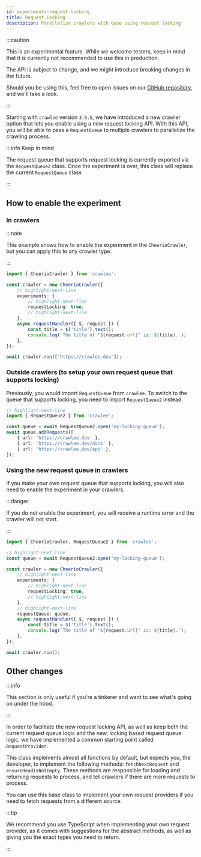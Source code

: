 ```yaml
---
id: experiments-request-locking
title: Request Locking
description: Parallelize crawlers with ease using request locking
---
```



:::caution

This is an experimental feature. While we welcome testers, keep in mind that it is currently not recommended to use this in production.

The API is subject to change, and we might introduce breaking changes in the future.

Should you be using this, feel free to open issues on our [GitHub repository](https://github.com/apify/crawlee), and we'll take a look.

:::

Starting with `crawlee` version `3.5.5`, we have introduced a new crawler option that lets you enable using a new request locking
API. With this API, you will be able to pass a `RequestQueue` to multiple crawlers to parallelize the crawling process.

:::info Keep in mind

The request queue that supports request locking is currently exported via the `RequestQueue2` class. Once the experiment is over, this class will replace
the current `RequestQueue` class

:::

## How to enable the experiment

### In crawlers

:::note

This example shows how to enable the experiment in the <ApiLink to="cheerio-crawler/class/CheerioCrawler">`CheerioCrawler`</ApiLink>,
but you can apply this to any crawler type.

:::

```ts
import { CheerioCrawler } from 'crawlee';

const crawler = new CheerioCrawler({
    // highlight-next-line
    experiments: {
        // highlight-next-line
        requestLocking: true,
        // highlight-next-line
    },
    async requestHandler({ $, request }) {
        const title = $('title').text();
        console.log(`The title of "${request.url}" is: ${title}.`);
    },
});

await crawler.run(['https://crawlee.dev']);
```

### Outside crawlers (to setup your own request queue that supports locking)

Previously, you would import `RequestQueue` from `crawlee`. To switch to the queue that supports locking, you need to import `RequestQueue2` instead.

```ts
// highlight-next-line
import { RequestQueue2 } from 'crawlee';

const queue = await RequestQueue2.open('my-locking-queue');
await queue.addRequests([
    { url: 'https://crawlee.dev' },
    { url: 'https://crawlee.dev/docs' },
    { url: 'https://crawlee.dev/api' },
]);
```

### Using the new request queue in crawlers

If you make your own request queue that supports locking, you will also need to enable the experiment in your crawlers.

:::danger

If you do not enable the experiment, you will receive a runtime error and the crawler will not start.

:::

```ts
import { CheerioCrawler, RequestQueue2 } from 'crawlee';

// highlight-next-line
const queue = await RequestQueue2.open('my-locking-queue');

const crawler = new CheerioCrawler({
    // highlight-next-line
    experiments: {
        // highlight-next-line
        requestLocking: true,
        // highlight-next-line
    },
    // highlight-next-line
    requestQueue: queue,
    async requestHandler({ $, request }) {
        const title = $('title').text();
        console.log(`The title of "${request.url}" is: ${title}.`);
    },
});

await crawler.run();
```

## Other changes

:::info

This section is only useful if you're a tinkerer and want to see what's going on under the hood.

:::

In order to facilitate the new request locking API, as well as keep both the current request queue logic and the new, locking based request queue
logic, we have implemented a common starting point called `RequestProvider`.

This class implements almost all functions by default, but expects you, the developer, to implement the following methods:
`fetchNextRequest` and `ensureHeadIsNotEmpty`. These methods are responsible for loading and returning requests to process,
and tell crawlers if there are more requests to process.

You can use this base class to implement your own request providers if you need to fetch requests from a different source.

:::tip

We recommend you use TypeScript when implementing your own request provider, as it comes with suggestions for the abstract methods, as well as
giving you the exact types you need to return.

:::
